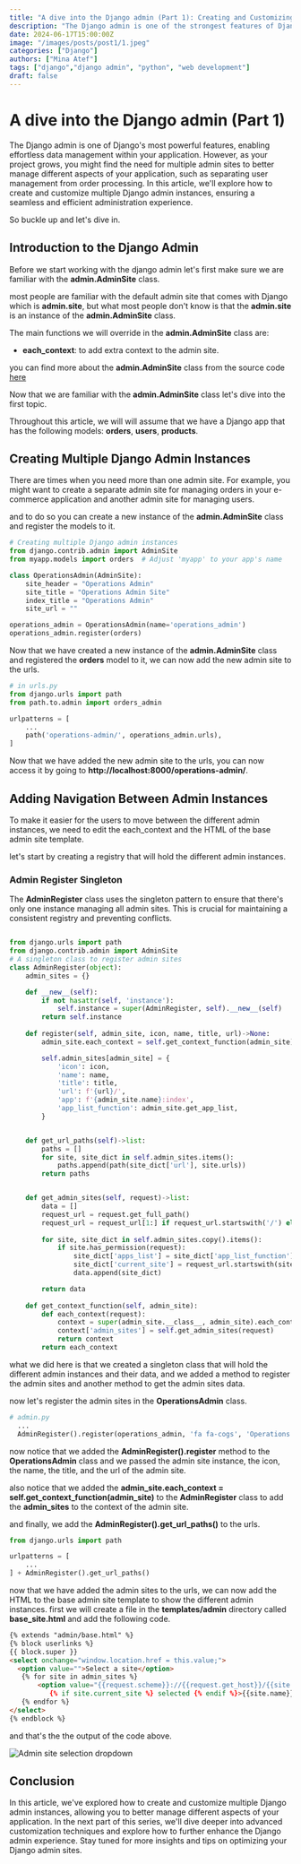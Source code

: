 ```yaml
---
title: "A dive into the Django admin (Part 1): Creating and Customizing Multiple Admin Sites."
description: "The Django admin is one of the strongest features of Django. It allows you to manage your application's data with ease. However, there are times when you need more than one admin site."
date: 2024-06-17T15:00:00Z
image: "/images/posts/post1/1.jpeg"
categories: ["Django"]
authors: ["Mina Atef"]
tags: ["django","django admin", "python", "web development"]
draft: false
---
```



# A dive into the Django admin (Part 1)
The Django admin is one of Django's most powerful features, enabling effortless data management within your application. However, as your project grows, you might find the need for multiple admin sites to better manage different aspects of your application, such as separating user management from order processing. In this article, we'll explore how to create and customize multiple Django admin instances, ensuring a seamless and efficient administration experience.

So buckle up and let's dive in.

## Introduction to the Django Admin
Before we start working with the django admin let's first make sure we are familiar with the **admin.AdminSite** class.

most people are familiar with the default admin site that comes with Django which is **admin.site**, but what most people don't know is that the **admin.site** is an instance of the **admin.AdminSite** class.

The main functions we will override in the **admin.AdminSite** class are:
- **each_context**: to add extra context to the admin site.

you can find more about the **admin.AdminSite** class from the source code [here](https://github.com/django/django/blob/main/django/contrib/admin/sites.py)


Now that we are familiar with the **admin.AdminSite** class let's dive into the first topic.

<Notice type="note">Throughout this article, we will will assume that we have a Django app that has the following models: **orders**, **users**, **products**. </Notice>

## Creating Multiple Django Admin Instances

There are times when you need more than one admin site. For example, you might want to create a separate admin site for managing orders in your e-commerce application and another admin site for managing users.

and to do so you can create a new instance of the **admin.AdminSite** class and register the models to it.

```python
# Creating multiple Django admin instances
from django.contrib.admin import AdminSite
from myapp.models import orders  # Adjust 'myapp' to your app's name

class OperationsAdmin(AdminSite):
    site_header = "Operations Admin"
    site_title = "Operations Admin Site"
    index_title = "Operations Admin"  
    site_url = ""

operations_admin = OperationsAdmin(name='operations_admin')
operations_admin.register(orders)
```

Now that we have created a new instance of the **admin.AdminSite** class and registered the **orders** model to it, we can now add the new admin site to the urls.

```python
# in urls.py
from django.urls import path
from path.to.admin import orders_admin

urlpatterns = [
    ...
    path('operations-admin/', operations_admin.urls),
]
```

Now that we have added the new admin site to the urls, you can now access it by going to **http://localhost:8000/operations-admin/**.

## Adding Navigation Between Admin Instances
To make it easier for the users to move between the different admin instances, we need to edit the each_context and the HTML of the base admin site template.

let's start by creating a registry that will hold the different admin instances.

### Admin Register Singleton
The **AdminRegister** class uses the singleton pattern to ensure that there's only one instance managing all admin sites. This is crucial for maintaining a consistent registry and preventing conflicts.


```python

from django.urls import path
from django.contrib.admin import AdminSite
# A singleton class to register admin sites
class AdminRegister(object):
    admin_sites = {}

    def __new__(self):
        if not hasattr(self, 'instance'):
            self.instance = super(AdminRegister, self).__new__(self)
        return self.instance
        
    def register(self, admin_site, icon, name, title, url)->None:
        admin_site.each_context = self.get_context_function(admin_site)

        self.admin_sites[admin_site] = {
            'icon': icon,
            'name': name,
            'title': title,
            'url': f'{url}/',
            'app': f'{admin_site.name}:index',
            'app_list_function': admin_site.get_app_list,
        }


    def get_url_paths(self)->list:
        paths = []
        for site, site_dict in self.admin_sites.items():
            paths.append(path(site_dict['url'], site.urls))
        return paths


    def get_admin_sites(self, request)->list:
        data = []
        request_url = request.get_full_path()
        request_url = request_url[1:] if request_url.startswith('/') else request_url
        
        for site, site_dict in self.admin_sites.copy().items():
            if site.has_permission(request):
                site_dict['apps_list'] = site_dict['app_list_function'](request) if request else None
                site_dict['current_site'] = request_url.startswith(site_dict['url'])
                data.append(site_dict)

        return data
    
    def get_context_function(self, admin_site):
        def each_context(request):
            context = super(admin_site.__class__, admin_site).each_context(request)
            context['admin_sites'] = self.get_admin_sites(request)
            return context
        return each_context
```

what we did here is that we created a singleton class that will hold the different admin instances and their data,
and we added a method to register the admin sites and another method to get the admin sites data.

now let's register the admin sites in the **OperationsAdmin** class.

```python
# admin.py
  ...
  AdminRegister().register(operations_admin, 'fa fa-cogs', 'Operations Admin', 'Operations Admin Site')
```

now notice that we added the **AdminRegister().register** method to the **OperationsAdmin** class and we passed the admin site instance, the icon, the name, the title, and the url of the admin site.

also notice that we added the **admin_site.each_context = self.get_context_function(admin_site)** to the **AdminRegister** class to add the **admin_sites** to the context of the admin site.

and finally, we add the **AdminRegister().get_url_paths()** to the urls.

```python
from django.urls import path

urlpatterns = [
    ...
] + AdminRegister().get_url_paths()
```

now that we have added the admin sites to the urls, we can now add the HTML to the base admin site template to show the different admin instances.
first we will create a file in the **templates/admin** directory called **base_site.html** and add the following code.


  ```html
{% extends "admin/base.html" %}
{% block userlinks %}
{{ block.super }}
<select onchange="window.location.href = this.value;">
    <option value="">Select a site</option>
     {% for site in admin_sites %}
         <option value="{{request.scheme}}://{{request.get_host}}/{{site.url}}" 
            {% if site.current_site %} selected {% endif %}>{{site.name}}</option>
     {% endfor %}
</select>
{% endblock %}
  ```

and that's the the output of the code above.

![Admin site selection dropdown](/images/posts/post1/select_image.png)

## Conclusion
In this article, we've explored how to create and customize multiple Django admin instances, allowing you to better manage different aspects of your application. In the next part of this series, we'll dive deeper into advanced customization techniques and explore how to further enhance the Django admin experience. Stay tuned for more insights and tips on optimizing your Django admin sites.